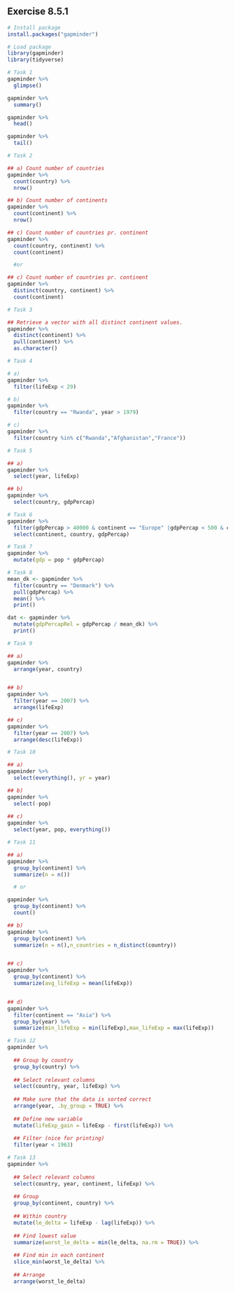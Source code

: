 ## Exercise 8.5.1

```r
# Install package
install.packages("gapminder")

```

```r
# Load package
library(gapminder)
library(tidyverse)

```

```r
# Task 1
gapminder %>% 
  glimpse()

gapminder %>% 
  summary()

gapminder %>% 
  head()

gapminder %>% 
  tail()

```

```r
# Task 2

## a) Count number of countries
gapminder %>%
  count(country) %>% 
  nrow()

## b) Count number of continents
gapminder %>%
  count(continent) %>% 
  nrow()

## c) Count number of countries pr. continent
gapminder %>%
  count(country, continent) %>% 
  count(continent)

  #or

## c) Count number of countries pr. continent  
gapminder %>%
  distinct(country, continent) %>% 
  count(continent)

```

```r
# Task 3  

## Retrieve a vector with all distinct continent values.
gapminder %>% 
  distinct(continent) %>% 
  pull(continent) %>% 
  as.character()

```

```r
# Task 4

# a)
gapminder %>% 
  filter(lifeExp < 29)

# b)
gapminder %>% 
  filter(country == "Rwanda", year > 1979)

# c)
gapminder %>% 
  filter(country %in% c("Rwanda","Afghanistan","France"))

```

```r
# Task 5

## a)
gapminder %>% 
  select(year, lifeExp)

## b)
gapminder %>% 
  select(country, gdpPercap)

```

```r
# Task 6
gapminder %>% 
  filter(gdpPercap > 40000 & continent == "Europe" |gdpPercap < 500 & continent == "Africa") %>% 
  select(continent, country, gdpPercap)

```

```r

# Task 7
gapminder %>% 
  mutate(gdp = pop * gdpPercap)

```

```r
# Task 8
mean_dk <- gapminder %>% 
  filter(country == "Denmark") %>% 
  pull(gdpPercap) %>% 
  mean() %>% 
  print()

dat <- gapminder %>% 
  mutate(gdpPercapRel = gdpPercap / mean_dk) %>% 
  print()

```

```r
# Task 9

## a)
gapminder %>% 
  arrange(year, country)


## b)
gapminder %>% 
  filter(year == 2007) %>% 
  arrange(lifeExp)

## c)
gapminder %>% 
  filter(year == 2007) %>% 
  arrange(desc(lifeExp))

```

```r
# Task 10

## a)
gapminder %>% 
  select(everything(), yr = year)

## b)
gapminder %>% 
  select(-pop)
  
## c)
gapminder %>% 
  select(year, pop, everything())

```

```r
# Task 11

## a)
gapminder %>% 
  group_by(continent) %>% 
  summarize(n = n())

  # or

gapminder %>% 
  group_by(continent) %>% 
  count()

## b)
gapminder %>%
  group_by(continent) %>% 
  summarize(n = n(),n_countries = n_distinct(country))


## c)
gapminder %>%
  group_by(continent) %>% 
  summarize(avg_lifeExp = mean(lifeExp))


## d)
gapminder %>%
  filter(continent == "Asia") %>% 
  group_by(year) %>% 
  summarize(min_lifeExp = min(lifeExp),max_lifeExp = max(lifeExp))

```

```r
# Task 12
gapminder %>% 
  
  ## Group by country
  group_by(country) %>% 
  
  ## Select relevant columns
  select(country, year, lifeExp) %>% 
  
  ## Make sure that the data is sorted correct
  arrange(year, .by_group = TRUE) %>% 
  
  ## Define new variable
  mutate(lifeExp_gain = lifeExp - first(lifeExp)) %>% 
  
  ## Filter (nice for printing)
  filter(year < 1963)

```

```r
# Task 13
gapminder %>%
  
  ## Select relevant columns
  select(country, year, continent, lifeExp) %>%
  
  ## Group
  group_by(continent, country) %>%
  
  ## Within country
  mutate(le_delta = lifeExp - lag(lifeExp)) %>%
  
  ## Find lowest value
  summarize(worst_le_delta = min(le_delta, na.rm = TRUE)) %>%
  
  ## Find min in each continent
  slice_min(worst_le_delta) %>%
  
  ## Arrange
  arrange(worst_le_delta) 

```
